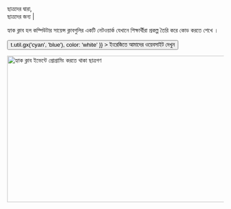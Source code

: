 
<Container variant="copy">

<Heading as="h1">
ছাত্রদের দ্বারা, <br />
  ছাত্রদের জন্য |
</Heading>

হ্যাক ক্লাব হল কম্পিউটার সায়েন্স ক্লাবগুলির একটি নেটওয়ার্ক যেখানে শিক্ষার্থীরা প্রকল্প তৈরি করে কোড করতে শেখে ।

<p>
  <Button
    as="a"
    href="https://hackclub.com/?ref=hin"
    variant="ctaLg"
    sx={{
      backgroundImage: t => t.util.gx('cyan', 'blue'),
      color: 'white'
    }}
  >
    ইংরেজিতে আমাদের ওয়েবসাইট দেখুন
  </Button>
</p>

<img
  alt="হ্যাক ক্লাব ইভেন্টে প্রোগ্রামিং করতে থাকা ছাত্রগণ"
  src="https://cloud-mbj8axfqr-hack-club-bot.vercel.app/0hackpenn_1.jpg"
  width="512"
  height="341"
/>

</Container>
